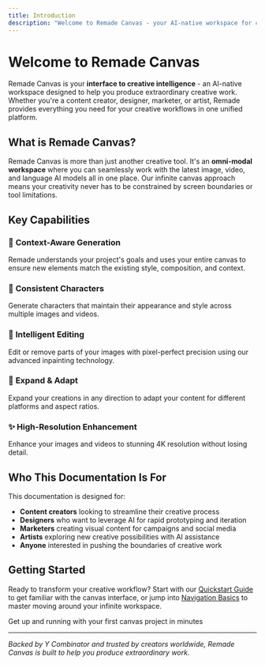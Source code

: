 ```yaml
---
title: Introduction
description: "Welcome to Remade Canvas - your AI-native workspace for creative workflows"
---
```


# Welcome to Remade Canvas

Remade Canvas is your **interface to creative intelligence** - an AI-native workspace designed to help you produce extraordinary creative work. Whether you're a content creator, designer, marketer, or artist, Remade provides everything you need for your creative workflows in one unified platform.

## What is Remade Canvas?

Remade Canvas is more than just another creative tool. It's an **omni-modal workspace** where you can seamlessly work with the latest image, video, and language AI models all in one place. Our infinite canvas approach means your creativity never has to be constrained by screen boundaries or tool limitations.

## Key Capabilities

### 🎯 **Context-Aware Generation**

Remade understands your project's goals and uses your entire canvas to ensure new elements match the existing style, composition, and context.

### 👥 **Consistent Characters**

Generate characters that maintain their appearance and style across multiple images and videos.

### 🎨 **Intelligent Editing**

Edit or remove parts of your images with pixel-perfect precision using our advanced inpainting technology.

### 📐 **Expand & Adapt**

Expand your creations in any direction to adapt your content for different platforms and aspect ratios.

### ✨ **High-Resolution Enhancement**

Enhance your images and videos to stunning 4K resolution without losing detail.

## Who This Documentation Is For

This documentation is designed for:

- **Content creators** looking to streamline their creative process
- **Designers** who want to leverage AI for rapid prototyping and iteration
- **Marketers** creating visual content for campaigns and social media
- **Artists** exploring new creative possibilities with AI assistance
- **Anyone** interested in pushing the boundaries of creative work

## Getting Started

Ready to transform your creative workflow? Start with our [Quickstart Guide](/canvas/quickstart) to get familiar with the canvas interface, or jump into [Navigation Basics](/canvas/navigation-basics) to master moving around your infinite workspace.

<Card title="Quick Start Guide" icon="rocket" href="/canvas/quickstart">
  Get up and running with your first canvas project in minutes
</Card>

---

_Backed by Y Combinator and trusted by creators worldwide, Remade Canvas is built to help you produce extraordinary work._
